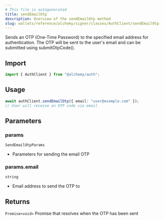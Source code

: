 ```yaml
---
# This file is autogenerated
title: sendEmailOtp
description: Overview of the sendEmailOtp method
slug: wallets/reference/alchemy/signer/classes/AuthClient/sendEmailOtp
---
```


Sends an OTP (One-Time Password) to the specified email address for authentication.
The OTP will be sent to the user's email and can be submitted using submitOtpCode().

## Import

```ts
import { AuthClient } from "@alchemy/auth";
```

## Usage

```ts
await authClient.sendEmailOtp({ email: "user@example.com" });
// User will receive an OTP code via email
```

## Parameters

### params

`SendEmailOtpParams`

- Parameters for sending the email OTP

### params.email

`string`

- Email address to send the OTP to

## Returns

`Promise<void>`
Promise that resolves when the OTP has been sent

